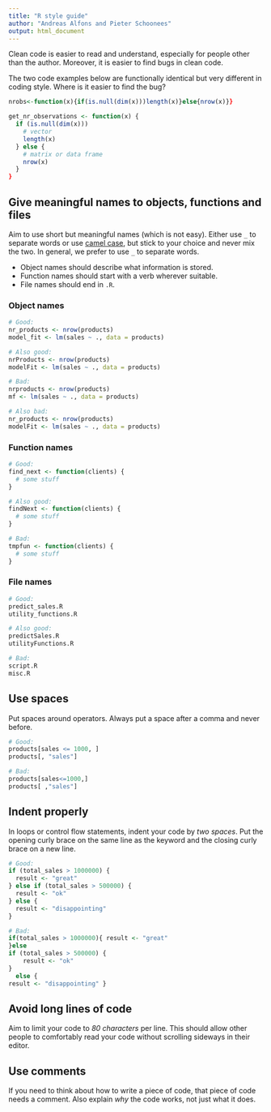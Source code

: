 ```yaml
---
title: "R style guide"
author: "Andreas Alfons and Pieter Schoonees"
output: html_document
---
```



Clean code is easier to read and understand, especially for people other than 
the author.  Moreover, it is easier to find bugs in clean code.

The two code examples below are functionally identical but very different in 
coding style.  Where is it easier to find the bug?

```r
nrobs<-function(x){if(is.null(dim(x)))length(x)}else{nrow(x)}}
```

```r
get_nr_observations <- function(x) {
  if (is.null(dim(x))) 
    # vector
    length(x)
  } else {
    # matrix or data frame
    nrow(x)
  }
}
```


## Give meaningful names to objects, functions and files

Aim to use short but meaningful names (which is not easy).  Either use `_` to separate words or use [camel case](https://en.wikipedia.org/wiki/Camel_case), 
but stick to your choice and never mix the two.  In general, we prefer to use `_` to separate words.

* Object names should describe what information is stored.
* Function names should start with a verb wherever suitable.
* File names should end in `.R`.

### Object names
```r
# Good:
nr_products <- nrow(products)
model_fit <- lm(sales ~ ., data = products)

# Also good:
nrProducts <- nrow(products)
modelFit <- lm(sales ~ ., data = products)

# Bad:
nrproducts <- nrow(products)
mf <- lm(sales ~ ., data = products)

# Also bad:
nr_products <- nrow(products)
modelFit <- lm(sales ~ ., data = products)
```

### Function names
```r
# Good:
find_next <- function(clients) {
  # some stuff
}

# Also good:
findNext <- function(clients) {
  # some stuff
}

# Bad:
tmpfun <- function(clients) {
  # some stuff
}
```

### File names
```r
# Good:
predict_sales.R
utility_functions.R

# Also good:
predictSales.R
utilityFunctions.R

# Bad:
script.R
misc.R
```


## Use spaces

Put spaces around operators. Always put a space after a comma and never before.

```r
# Good:
products[sales <= 1000, ]
products[, "sales"]

# Bad:
products[sales<=1000,]
products[ ,"sales"]
```


## Indent properly

In loops or control flow statements, indent your code by *two spaces*.  Put the 
opening curly brace on the same line as the keyword and the closing curly brace 
on a new line.

```r
# Good:
if (total_sales > 1000000) {
  result <- "great"
} else if (total_sales > 500000) {
  result <- "ok"
} else {
  result <- "disappointing"
}

# Bad:
if(total_sales > 1000000){ result <- "great"
}else 
if (total_sales > 500000) {
    result <- "ok"
} 
  else {
result <- "disappointing" }
```


## Avoid long lines of code

Aim to limit your code to *80 characters* per line.  This should allow other 
people to comfortably read your code without scrolling sideways in their editor.


## Use comments

If you need to think about how to write a piece of code, that piece of code 
needs a comment.  Also explain *why* the code works, not just what it does.
